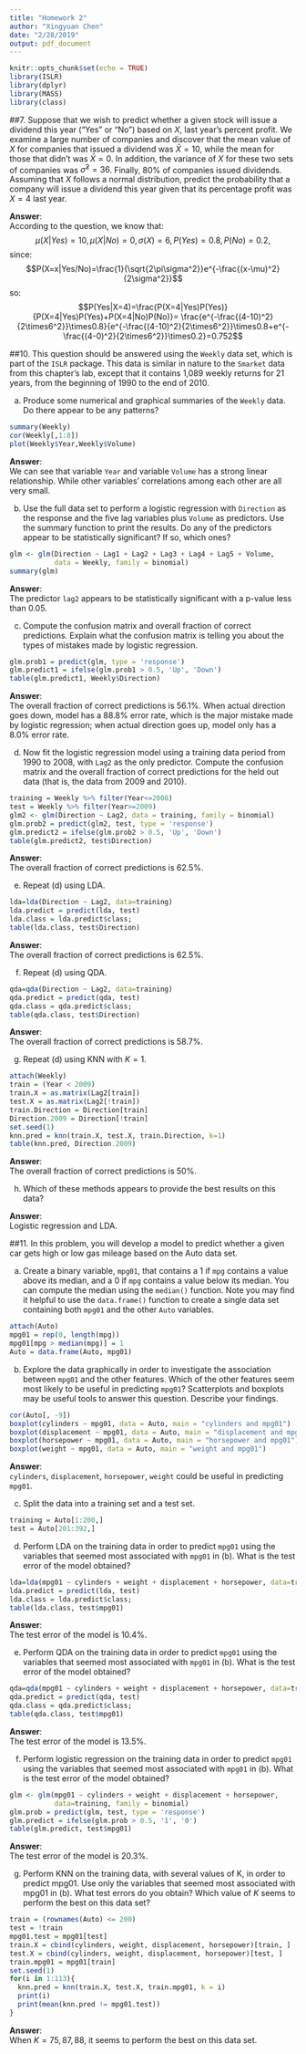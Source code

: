```yaml
---
title: "Homework 2"
author: "Xingyuan Chen"
date: "2/28/2019"
output: pdf_document
---
```


```r
knitr::opts_chunk$set(echo = TRUE)
library(ISLR)
library(dplyr)
library(MASS)
library(class)
```

##7. 
Suppose that we wish to predict whether a given stock will issue a dividend this year (“Yes” or “No”) based on $X$, last year’s percent profit. We examine a large number of companies and discover that the mean value of $X$ for companies that issued a dividend was $\bar{X} = 10$, while the mean for those that didn’t was $\bar{X} = 0$. In addition, the variance of $X$ for these two sets of companies was $\hat{\sigma}^2 = 36$. Finally, 80% of companies issued dividends. Assuming that $X$ follows a normal distribution, predict the probability that a company will issue a dividend this year given that its percentage profit was $X = 4$ last year.  
  
**Answer**:  
According to the question, we know that:
$$\mu(X|Yes)=10, \mu(X|No)=0,\sigma(X)=6,P(Yes)=0.8,P(No)=0.2,$$
since:
$$P(X=x|Yes/No)=\frac{1}{\sqrt{2\pi\sigma^2}}e^{-\frac{(x-\mu)^2}{2\sigma^2}}$$
so:
$$P(Yes|X=4)=\frac{P(X=4|Yes)P(Yes)}{P(X=4|Yes)P(Yes)+P(X=4|No)P(No)}=
\frac{e^{-\frac{(4-10)^2}{2\times6^2}}\times0.8}{e^{-\frac{(4-10)^2}{2\times6^2}}\times0.8+e^{-\frac{(4-0)^2}{2\times6^2}}\times0.2}=0.752$$


##10.
This question should be answered using the `Weekly` data set, which is part of the `ISLR` package. This data is similar in nature to the `Smarket` data from this chapter’s lab, except that it contains 1,089 weekly returns for 21 years, from the beginning of 1990 to the end of 2010.

(a) Produce some numerical and graphical summaries of the `Weekly` data. Do there appear to be any patterns?  
```r
summary(Weekly)
cor(Weekly[,1:8])
plot(Weekly$Year,Weekly$Volume)
```

**Answer**:  
We can see that variable `Year` and variable `Volume` has a strong linear relationship. While other variables' correlations among each other are all very small.

(b) Use the full data set to perform a logistic regression with `Direction` as the response and the five lag variables plus `Volume` as predictors. Use the summary function to print the results. Do any of the predictors appear to be statistically significant? If so, which ones?  
```r
glm <- glm(Direction ~ Lag1 + Lag2 + Lag3 + Lag4 + Lag5 + Volume, 
           data = Weekly, family = binomial)
summary(glm)
```

**Answer**:  
The predictor `lag2` appears to be statistically significant with a p-value less than 0.05.

(c) Compute the confusion matrix and overall fraction of correct predictions. Explain what the confusion matrix is telling you about the types of mistakes made by logistic regression.  
```r
glm.prob1 = predict(glm, type = 'response')
glm.predict1 = ifelse(glm.prob1 > 0.5, 'Up', 'Down')
table(glm.predict1, Weekly$Direction)
```

**Answer**:  
The overall fraction of correct predictions is 56.1%. When actual direction goes down, model has a 88.8% error rate, which is the major mistake made by logistic regression; when actual direction goes up, model only has a 8.0% error rate.

(d) Now fit the logistic regression model using a training data period from 1990 to 2008, with `Lag2` as the only predictor. Compute the confusion matrix and the overall fraction of correct predictions for the held out data (that is, the data from 2009 and 2010).  
```r
training = Weekly %>% filter(Year<=2008)
test = Weekly %>% filter(Year>=2009)
glm2 <- glm(Direction ~ Lag2, data = training, family = binomial)
glm.prob2 = predict(glm2, test, type = 'response')
glm.predict2 = ifelse(glm.prob2 > 0.5, 'Up', 'Down')
table(glm.predict2, test$Direction)
```

**Answer**:  
The overall fraction of correct predictions is 62.5%.

(e) Repeat (d) using LDA.  
```r
lda=lda(Direction ~ Lag2, data=training)
lda.predict = predict(lda, test)
lda.class = lda.predict$class;
table(lda.class, test$Direction)
```
**Answer**:  
The overall fraction of correct predictions is 62.5%.

(f) Repeat (d) using QDA.  
```r
qda=qda(Direction ~ Lag2, data=training)
qda.predict = predict(qda, test)
qda.class = qda.predict$class;
table(qda.class, test$Direction)
```

**Answer**:  
The overall fraction of correct predictions is 58.7%.

(g) Repeat (d) using KNN with $K = 1$.  
```r
attach(Weekly)
train = (Year < 2009)
train.X = as.matrix(Lag2[train])
test.X = as.matrix(Lag2[!train])
train.Direction = Direction[train]
Direction.2009 = Direction[!train]
set.seed(1)
knn.pred = knn(train.X, test.X, train.Direction, k=1)
table(knn.pred, Direction.2009)
```

**Answer**:  
The overall fraction of correct predictions is 50%.

(h) Which of these methods appears to provide the best results on this data?  

**Answer**:  
Logistic regression and LDA.

##11. 
In this problem, you will develop a model to predict whether a given car gets high or low gas mileage based on the Auto data set.  

(a) Create a binary variable, `mpg01`, that contains a 1 if `mpg` contains a value above its median, and a 0 if `mpg` contains a value below its median. You can compute the median using the `median()` function. Note you may find it helpful to use the `data.frame()` function to create a single data set containing both `mpg01` and the other `Auto` variables.
```r
attach(Auto)
mpg01 = rep(0, length(mpg))
mpg01[mpg > median(mpg)] = 1
Auto = data.frame(Auto, mpg01)
```

(b) Explore the data graphically in order to investigate the association between `mpg01` and the other features. Which of the other features seem most likely to be useful in predicting `mpg01`? Scatterplots and boxplots may be useful tools to answer this question. Describe your findings.
```r
cor(Auto[, -9])
boxplot(cylinders ~ mpg01, data = Auto, main = "cylinders and mpg01")
boxplot(displacement ~ mpg01, data = Auto, main = "displacement and mpg01")
boxplot(horsepower ~ mpg01, data = Auto, main = "horsepower and mpg01")
boxplot(weight ~ mpg01, data = Auto, main = "weight and mpg01")
```

**Answer**:  
`cylinders`, `displacement`, `horsepower`, `weight` could be useful in predicting `mpg01`.

(c) Split the data into a training set and a test set.
```r
training = Auto[1:200,]
test = Auto[201:392,]
```

(d) Perform LDA on the training data in order to predict `mpg01` using the variables that seemed most associated with `mpg01` in (b). What is the test error of the model obtained?
```r
lda=lda(mpg01 ~ cylinders + weight + displacement + horsepower, data=training)
lda.predict = predict(lda, test)
lda.class = lda.predict$class;
table(lda.class, test$mpg01)
```

**Answer**:  
The test error of the model is 10.4%.  

(e) Perform QDA on the training data in order to predict `mpg01` using the variables that seemed most associated with `mpg01` in (b). What is the test error of the model obtained?
```r
qda=qda(mpg01 ~ cylinders + weight + displacement + horsepower, data=training)
qda.predict = predict(qda, test)
qda.class = qda.predict$class;
table(qda.class, test$mpg01)
```

**Answer**:  
The test error of the model is 13.5%.

(f) Perform logistic regression on the training data in order to predict `mpg01` using the variables that seemed most associated with `mpg01` in (b). What is the test error of the model obtained?
```r
glm <- glm(mpg01 ~ cylinders + weight + displacement + horsepower, 
           data=training, family = binomial)
glm.prob = predict(glm, test, type = 'response')
glm.predict = ifelse(glm.prob > 0.5, '1', '0')
table(glm.predict, test$mpg01)
```

**Answer**:  
The test error of the model is 20.3%.

(g) Perform KNN on the training data, with several values of K, in order to predict mpg01. Use only the variables that seemed most associated with mpg01 in (b). What test errors do you obtain? Which value of $K$ seems to perform the best on this data set?
```r
train = (rownames(Auto) <= 200)
test = !train
mpg01.test = mpg01[test]
train.X = cbind(cylinders, weight, displacement, horsepower)[train, ]
test.X = cbind(cylinders, weight, displacement, horsepower)[test, ]
train.mpg01 = mpg01[train]
set.seed(1)
for(i in 1:113){
  knn.pred = knn(train.X, test.X, train.mpg01, k = i)
  print(i)
  print(mean(knn.pred != mpg01.test))
}
```

**Answer**:  
When $K=75,87,88$, it seems to perform the best on this data set.